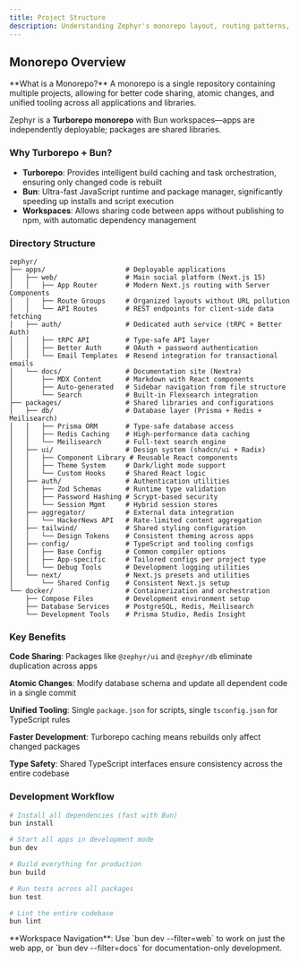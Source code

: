 ```yaml
---
title: Project Structure
description: Understanding Zephyr's monorepo layout, routing patterns, and folder organization.
---
```



## Monorepo Overview

<Callout type="info">
  **What is a Monorepo?** A monorepo is a single repository containing multiple projects, allowing for better code sharing, atomic changes, and unified tooling across all applications and libraries.
</Callout>

Zephyr is a **Turborepo monorepo** with Bun workspaces—apps are independently deployable; packages are shared libraries.

### Why Turborepo + Bun?

- **Turborepo**: Provides intelligent build caching and task orchestration, ensuring only changed code is rebuilt
- **Bun**: Ultra-fast JavaScript runtime and package manager, significantly speeding up installs and script execution
- **Workspaces**: Allows sharing code between apps without publishing to npm, with automatic dependency management

### Directory Structure

```
zephyr/
├── apps/                    # Deployable applications
│   ├── web/                 # Main social platform (Next.js 15)
│   │   ├── App Router       # Modern Next.js routing with Server Components
│   │   ├── Route Groups     # Organized layouts without URL pollution
│   │   └── API Routes       # REST endpoints for client-side data fetching
│   ├── auth/                # Dedicated auth service (tRPC + Better Auth)
│   │   ├── tRPC API         # Type-safe API layer
│   │   ├── Better Auth      # OAuth + password authentication
│   │   └── Email Templates  # Resend integration for transactional emails
│   └── docs/                # Documentation site (Nextra)
│       ├── MDX Content      # Markdown with React components
│       ├── Auto-generated   # Sidebar navigation from file structure
│       └── Search           # Built-in Flexsearch integration
├── packages/                # Shared libraries and configurations
│   ├── db/                  # Database layer (Prisma + Redis + Meilisearch)
│   │   ├── Prisma ORM       # Type-safe database access
│   │   ├── Redis Caching    # High-performance data caching
│   │   └── Meilisearch      # Full-text search engine
│   ├── ui/                  # Design system (shadcn/ui + Radix)
│   │   ├── Component Library # Reusable React components
│   │   ├── Theme System     # Dark/light mode support
│   │   └── Custom Hooks     # Shared React logic
│   ├── auth/                # Authentication utilities
│   │   ├── Zod Schemas      # Runtime type validation
│   │   ├── Password Hashing # Scrypt-based security
│   │   └── Session Mgmt     # Hybrid session stores
│   ├── aggregator/          # External data integration
│   │   └── HackerNews API   # Rate-limited content aggregation
│   ├── tailwind/            # Shared styling configuration
│   │   └── Design Tokens    # Consistent theming across apps
│   ├── config/              # TypeScript and tooling configs
│   │   ├── Base Config      # Common compiler options
│   │   ├── App-specific     # Tailored configs per project type
│   │   └── Debug Tools      # Development logging utilities
│   └── next/                # Next.js presets and utilities
│       └── Shared Config    # Consistent Next.js setup
└── docker/                  # Containerization and orchestration
    ├── Compose Files        # Development environment setup
    ├── Database Services    # PostgreSQL, Redis, Meilisearch
    └── Development Tools    # Prisma Studio, Redis Insight
```

### Key Benefits

**Code Sharing**: Packages like `@zephyr/ui` and `@zephyr/db` eliminate duplication across apps

**Atomic Changes**: Modify database schema and update all dependent code in a single commit

**Unified Tooling**: Single `package.json` for scripts, single `tsconfig.json` for TypeScript rules

**Faster Development**: Turborepo caching means rebuilds only affect changed packages

**Type Safety**: Shared TypeScript interfaces ensure consistency across the entire codebase

### Development Workflow

```bash
# Install all dependencies (fast with Bun)
bun install

# Start all apps in development mode
bun dev

# Build everything for production
bun build

# Run tests across all packages
bun test

# Lint the entire codebase
bun lint
```

<Callout type="tip">
  **Workspace Navigation**: Use `bun dev --filter=web` to work on just the web app, or `bun dev --filter=docs` for documentation-only development.
</Callout>